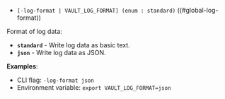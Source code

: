 - `[-log-format | VAULT_LOG_FORMAT] (enum : standard)` ((#global-log-format))

Format of log data:

- **`standard`** - Write log data as basic text.
- **`json`** - Write log data as JSON.

**Examples**:

- CLI flag: `-log-format json`
- Environment variable: `export VAULT_LOG_FORMAT=json`
